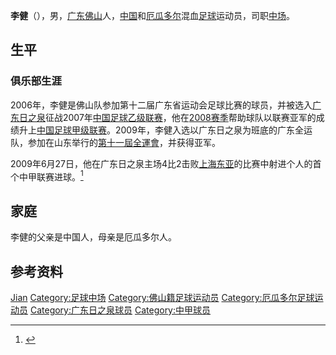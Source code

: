 {{otheruses|李健 (消歧义)}}
{{Infobox football biography
| name= 李健
| image = Li Jian (footballer born 1989).JPG
| image_size = 240 px
| birth_date  = {{birth date and age|1989|3|1|df=yes}}
| birth_place = [[中华人民共和国|中国]][[广东省|广东省]][[佛山市|佛山市]]
| height = {{height|m=1.78}}
| position = [[中场|中场]]
| currentclub = [[广东日之泉足球俱乐部|广东日之泉]]
| clubnumber = 16
| youthyears1= 
| youthclubs1= 广东青年
| years1= 2007–2014
| clubs1= [[广东日之泉足球俱乐部|广东日之泉]]
| caps1 = 79 | goals1 = 6
| nationalyears1= 
| nationalteam1= 
| nationalcaps1= 
| nationalgoals1 = 
| pcupdate = 2013年3月1日
| ntupdate =
}}
'''李健'''（{{bd|1989年|3月1日|catIdx=Li Jian}}），男，[[广东|广东]][[佛山|佛山]]人，[[中国|中国]]和[[厄瓜多尔|厄瓜多尔]]混血[[足球|足球]]运动员，司职[[中场|中场]]。

== 生平 ==
=== 俱乐部生涯 ===
2006年，李健是佛山队参加第十二届广东省运动会足球比赛的球员，并被选入[[广东日之泉|广东日之泉]]征战2007年[[中国足球乙级联赛|中国足球乙级联赛]]，他在[[2008年中国足球乙级联赛|2008赛季]]帮助球队以联赛亚军的成绩升上[[中国足球甲级联赛|中国足球甲级联赛]]。2009年，李健入选以广东日之泉为班底的广东全运队，参加在山东举行的[[中華人民共和國第十一屆全運會足球比賽|第十一屆全運會]]，并获得亚军。

2009年6月27日，他在广东日之泉主场4比2击败[[上海东亚足球俱乐部|上海东亚]]的比赛中射进个人的首个中甲联赛进球。<ref>{{Cite web |url=http://sports.sohu.com/20090627/n264804171.shtml |title=进球战射手全面开花 日之泉4-2东亚成功复仇 |access-date=2013-04-27 |archive-date=2020-02-03 |archive-url=https://web.archive.org/web/20200203071042/http://sports.sohu.com/20090627/n264804171.shtml |dead-url=no }}</ref>

== 家庭 ==
李健的父亲是中国人，母亲是厄瓜多尔人。

== 参考资料 ==
{{reflist}}

{{2010年广东日之泉名单}}
{{2011年中甲分类名单日之泉}}
{{2012年中甲分类名单日之泉}}
{{2013年中甲分类名单日之泉}}
{{2014年中甲分类名单日之泉}}

{{Authority control}}
{{DEFAULTSORT:Li Jian}}
[[Category:李姓|Jian]]
[[Category:足球中场|Category:足球中场]]
[[Category:佛山籍足球运动员|Category:佛山籍足球运动员]]
[[Category:厄瓜多尔足球运动员|Category:厄瓜多尔足球运动员]]
[[Category:广东日之泉球员|Category:广东日之泉球员]]
[[Category:中甲球员|Category:中甲球员]]